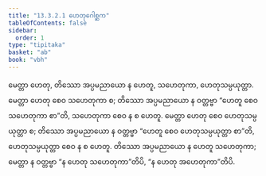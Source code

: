 ```yaml
---
title: "13.3.2.1 ဟေတုဂေါစ္ဆက"
tableOfContents: false
sidebar:
  order: 1
type: "tipitaka"
basket: "ab"
book: "vbh"
---
```



<DynamicBreadcrumb />

<Division number="702" book="vbh" e="ch" v="30" p="297">

<Paragraph number="2054" book="vbh">
မေတ္တာ ဟေတု, တိဿော အပ္ပမညာယော န ဟေတူ, သဟေတုကာ, ဟေတုသမ္ပယုတ္တာ. မေတ္တာ ဟေတု စေဝ သဟေတုကာ စ; တိဿော အပ္ပမညာယော န ဝတ္တဗ္ဗာ “ဟေတူ စေဝ သဟေတုကာ စာ”တိ, သဟေတုကာ စေဝ န စ ဟေတူ. မေတ္တာ ဟေတု စေဝ ဟေတုသမ္ပယုတ္တာ စ; တိဿော အပ္ပမညာယော န ဝတ္တဗ္ဗာ “ဟေတူ စေဝ ဟေတုသမ္ပယုတ္တာ စာ”တိ, ဟေတုသမ္ပယုတ္တာ စေဝ န စ ဟေတူ. တိဿော အပ္ပမညာယော န ဟေတူ သဟေတုကာ; မေတ္တာ န ဝတ္တဗ္ဗာ “န ဟေတု သဟေတုကာ”တိပိ, “န ဟေတု အဟေတုကာ”တိပိ.
</Paragraph>
</Division>